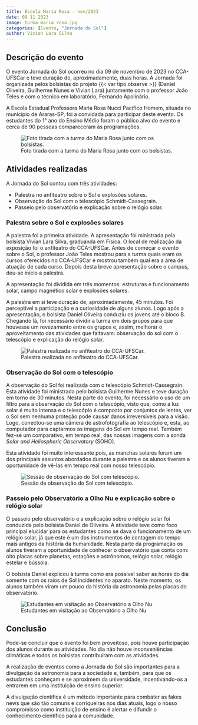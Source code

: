 ```yaml
---
title: Escola Maria Rosa - nov/2023
date: 09 11 2023
image: turma_maria_rosa.jpg
categories: [Evento, "Jornada do Sol"]
author: Vivian Lara Silva
---
```


## Descrição do evento

O evento Jornada do Sol ocorreu no dia 09 de novembro de 2023 no CCA-UFSCar e teve duração de, aproximadamente, duas horas. A Jornada foi organizada pelos bolsistas do projeto {{< var tipo.observe >}} (Daniel Oliveira, Guilherme Nunes e Vivian Lara) juntamente com o professor João Teles e com o técnico em laboratório, Fernando Apolinário. 
	
A Escola Estadual Professora Maria Rosa Nucci Pacífico Homem, situada no município de Araras-SP, foi a convidada para participar deste evento. Os estudantes do 1° ano do Ensino Médio foram o público alvo do evento e cerca de 90 pessoas compareceram às programações. 

![Foto tirada com a turma do Maria Rosa junto com os bolsistas.](turma_maria_rosa.jpg)

## Atividades realizadas

A Jornada do Sol contou com três atividades:

- Palestra no anfiteatro sobre o Sol e explosões solares.
- Observação do Sol com o telescópio Schmidt-Cassegrain.
- Passeio pelo observatório e explicação sobre o relógio solar.

### Palestra sobre o Sol e explosões solares

A palestra foi a primeira atividade. A apresentação foi ministrada pela bolsista Vivian Lara Silva, graduanda em Física. O local de realização da exposição foi o anfiteatro do CCA-UFSCar. Antes de começar o evento sobre o Sol, o professor João Teles mostrou para a turma quais eram os cursos oferecidos no CCA-UFSCar e mostrou também qual era a área de atuação de cada curso. Depois desta breve apresentação sobre o campus, deu-se início a palestra. 
	
A apresentação foi dividida em três momentos: estruturas e funcionamento solar, campo magnético solar e explosões solares.

A palestra em si teve duração de, aproximadamente, 45 minutos. Foi perceptível a participação e a curiosidade de alguns alunos. Logo após a apresentação, o bolsista Daniel Oliveira conduziu os jovens até o bloco B. Chegando lá, foi necessário dividir a turma em dois grupos para que houvesse um revezamento entre os grupos e, assim, melhorar o aproveitamento das atividades que faltavam: observação do sol com o telescópio e explicação do relógio solar.

![Palestra realizada no anfiteatro do CCA-UFSCar.](palestra_anfiteatro.jpg)
 
### Observação do Sol com o telescópio 

A observação do Sol foi realizada com o telescópio Schmidt-Cassegrain. Esta atividade foi ministrada pelo bolsista Guilherme Nunes e teve duração em torno de 30 minutos. Nesta parte do evento, foi necessário o uso de um filtro para a observação do Sol com o telescópio, visto que, como a luz solar é muito intensa e o telescópio é composto por conjuntos de lentes, ver o Sol sem nenhuma proteção pode causar danos irreversíveis para a visão. Logo, conectou-se uma câmera de astrofotografia ao telescópio e, esta, ao computador para captarmos as imagens do Sol em tempo real. Também fez-se um comparativo, em tempo real, das nossas imagens com a sonda *Solar and Heliospheric Observatory* (SOHO). 

Esta atividade foi muito interessante pois, as manchas solares foram um dos principais assuntos abordados durante a  palestra e os alunos tiveram a oportunidade de vê-las em tempo real com  nosso telescópio. 


![Sessão de observação do Sol com telescópio.](observacao_sol.jpg)


### Passeio pelo Observatório a Olho Nu e explicação sobre o relógio solar

O passeio pelo observatório e a explicação sobre o relógio solar foi conduzida pelo bolsista Daniel de Oliveira. A atividade teve como foco principal elucidar para os estudantes como se dava o funcionamento de um relógio solar, já que este é um dos instrumentos de contagem do tempo mais antigos da história da humanidade. Nesta parte da programação os alunos tiveram a oportunidade de conhecer o observatório que conta com: oito placas sobre planetas, estações e astrônomos, relógio solar, relógio estelar e bússola. 

O bolsista Daniel explicou à turma como era possível saber as horas do dia somente com os raios de Sol incidentes no aparato. Neste momento, os alunos também viram um pouco da história da astronomia pelas placas do observatório.

![Estudantes em visitação ao Observatório a Olho Nu](visitacao_observatorio.jpg)

## Conclusão

Pode-se concluir que o evento foi bem proveitoso, pois houve participação dos alunos durante as atividades. No dia não houve inconveniências climáticas e todos os bolsistas contribuíram com as atividades.

A realização de eventos como a Jornada do Sol são importantes para a divulgação da astronomia para a sociedade e, também, para que os estudantes conheçam e se aproximem da universidade, incentivando-os a entrarem em uma instituição de ensino superior.

A divulgação científica é um método importante para combater as fakes news que são tão comuns e corriqueiras nos dias atuais, logo o nosso compromisso como instituição de ensino é alertar e difundir o conhecimento científico para a comunidade. 
